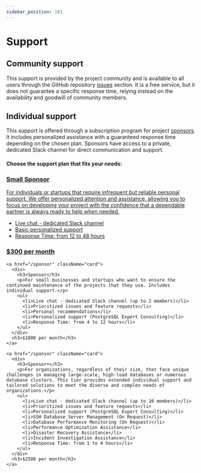 ```yaml
---
sidebar_position: 101
---
```


# Support

## Community support

This support is provided by the project community and is available to all users through the GitHub repository [issues](https://github.com/vitabaks/postgresql_cluster/issues) section. It is a free service, but it does not guarantee a specific response time, relying instead on the availability and goodwill of community members.

## Individual support

This support is offered through a subscription program for project [sponsors](./sponsor.md). It includes personalized assistance with a guaranteed response time depending on the chosen plan. Sponsors have access to a private, dedicated Slack channel for direct communication and support.

#### Choose the support plan that fits your needs:


<div className="support-page"> 
  <div className="card-container">
    <a href="/sponsor" className="card">
      <div>
        <h3>Small Sponsor</h3>
        <p>For individuals or startups that require infrequent but reliable personal support. We offer personalized attention and assistance, allowing you to focus on developing your project with the confidence that a dependable partner is always ready to help when needed.</p>
        <ul>
          <li>Live chat - dedicated Slack channel</li>
          <li>Basic personalized support</li>
          <li>Response Time: from 12 to 48 hours</li>
        </ul>
      </div>
      <h3>$300 per month</h3>
    </a>

    <a href="/sponsor" className="card">
      <div>
        <h3>Sponsor</h3>
        <p>For small businesses and startups who want to ensure the continued maintenance of the projects that they use. Includes individual support.</p>
        <ul>
          <li>Live chat - dedicated Slack channel (up to 2 members)</li>
          <li>Prioritized issues and feature requests</li>
          <li>Personal recommendations</li>
          <li>Personalized support (PostgreSQL Expert Consulting)</li>
          <li>Response Time: from 4 to 12 hours</li>
        </ul>
      </div>
      <h3>$1000 per month</h3>
    </a>

    <a href="/sponsor" className="card">
      <div>
        <h3>Sponsor+</h3>
        <p>For organizations, regardless of their size, that face unique challenges in managing large-scale, high-load databases or numerous database clusters. This tier provides extended individual support and tailored solutions to meet the diverse and complex needs of organizations.</p>
        <ul>
          <li>Live chat - dedicated Slack channel (up to 10 members)</li>
          <li>Prioritized issues and feature requests</li>
          <li>Personalized support (PostgreSQL Expert Consulting)</li>
          <li>SSH Database Server Management (On Request)</li>
          <li>Database Performance Monitoring (On Request)</li>
          <li>Performance Optimization Assistance</li>
          <li>Disaster Recovery Assistance</li>
          <li>Incident Investigation Assistance</li>
          <li>Response Time: from 1 to 4 hours</li>
        </ul>
      </div>
      <h3>$2500 per month</h3>
    </a>
  </div>
</div>
